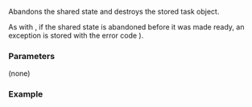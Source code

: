 {{cpp/thread/packaged_task/title | ~packaged_task}}
{{cpp/thread/packaged_task/navbar}}
{{dcl begin}}
{{dcl |1=
~packaged_task();
}}
{{dcl end}}

Abandons the shared state and destroys the stored task object.

As with {{lc|std::promise::~promise}}, if the shared state is abandoned before it was made ready, an {{lc|std::future_error}} exception is stored with the error code {{lc|std::future_errc::broken_promise}}).

===Parameters===
(none)

===Example===
{{example
 | code=
| output=
}}

{{langlinks|de|es|fr|it|ja|pt|ru|zh}}